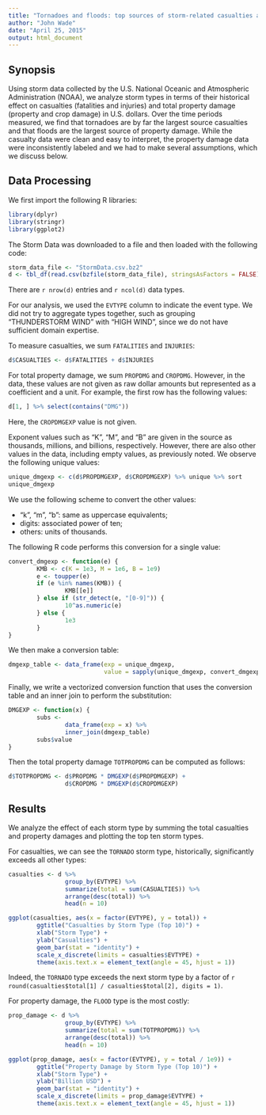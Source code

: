 ```yaml
---
title: "Tornadoes and floods: top sources of storm-related casualties and property damage"
author: "John Wade"
date: "April 25, 2015"
output: html_document
---
```


## Synopsis
        
Using storm data collected by the U.S. National Oceanic and Atmospheric Administration (NOAA), we analyze storm types in terms of their historical effect on casualties (fatalities and injuries) and total property damage (property and crop damage) in U.S. dollars.  Over the time periods measured, we find that tornadoes are by far the largest source casualties and that floods are the largest source of property damage.  While the casualty data were clean and easy to interpret, the property damage data were inconsistently labeled and we had to make several assumptions, which we discuss below.

## Data Processing

We first import the following R libraries:
```r
library(dplyr)
library(stringr)
library(ggplot2)
```

The Storm Data was downloaded to a file and then loaded with the following code:
```r
storm_data_file <- "StormData.csv.bz2"
d <- tbl_df(read.csv(bzfile(storm_data_file), stringsAsFactors = FALSE))
```
There are `r nrow(d)` entries and `r ncol(d)` data types.

For our analysis, we used the `EVTYPE` column to indicate the event type.  We did not try to aggregate types together, such as grouping "THUNDERSTORM WIND" with "HIGH WIND", since we do not have sufficient domain expertise.

To measure casualties, we sum `FATALITIES` and `INJURIES`:
```r
d$CASUALTIES <- d$FATALITIES + d$INJURIES
```

For total property damage, we sum `PROPDMG` and `CROPDMG`.  However, in the data, these values are not given as raw dollar amounts but represented as a coefficient and a unit.  For example, the first row has the following values:
```r
d[1, ] %>% select(contains("DMG"))
```
Here, the `CROPDMGEXP` value is not given.

Exponent values such as "K", "M", and "B" are given in the source as thousands, millions, and billions, respectively.  However, there are also other values in the data, including empty values, as previously noted.  We observe the following unique values:
```r
unique_dmgexp <- c(d$PROPDMGEXP, d$CROPDMGEXP) %>% unique %>% sort
unique_dmgexp
```
We use the following scheme to convert the other values:

* "k", "m", "b": same as uppercase equivalents;
* digits: associated power of ten;
* others: units of thousands.

The following R code performs this conversion for a single value:
```r
convert_dmgexp <- function(e) {
        KMB <- c(K = 1e3, M = 1e6, B = 1e9)
        e <- toupper(e)
        if (e %in% names(KMB)) {
                KMB[[e]]
        } else if (str_detect(e, "[0-9]")) {
                10^as.numeric(e)
        } else {
                1e3
        }
}
```
We then make a conversion table:
```r
dmgexp_table <- data_frame(exp = unique_dmgexp, 
                           value = sapply(unique_dmgexp, convert_dmgexp))
```

Finally, we write a vectorized conversion function that uses the conversion table and an inner join to perform the substitution:
```r
DMGEXP <- function(x) {
        subs <- 
                data_frame(exp = x) %>%
                inner_join(dmgexp_table)
        subs$value
}
```

Then the total property damage `TOTPROPDMG` can be computed as follows:
```r
d$TOTPROPDMG <- d$PROPDMG * DMGEXP(d$PROPDMGEXP) +
                d$CROPDMG * DMGEXP(d$CROPDMGEXP)
```

## Results

We analyze the effect of each storm type by summing the total casualties and property damages and plotting the top ten storm types.

For casualties, we can see the `TORNADO` storm type, historically, significantly exceeds all other types:
```r
casualties <- d %>% 
                group_by(EVTYPE) %>% 
                summarize(total = sum(CASUALTIES)) %>%
                arrange(desc(total)) %>%
                head(n = 10)

ggplot(casualties, aes(x = factor(EVTYPE), y = total)) + 
        ggtitle("Casualties by Storm Type (Top 10)") +
        xlab("Storm Type") +
        ylab("Casualties") +
        geom_bar(stat = "identity") + 
        scale_x_discrete(limits = casualties$EVTYPE) +
        theme(axis.text.x = element_text(angle = 45, hjust = 1))
```
Indeed, the `TORNADO` type exceeds the next storm type by a factor of `r round(casualties$total[1] / casualties$total[2], digits = 1)`.

For property damage, the `FLOOD` type is the most costly:
```r
prop_damage <- d %>% 
                group_by(EVTYPE) %>% 
                summarize(total = sum(TOTPROPDMG)) %>%
                arrange(desc(total)) %>%
                head(n = 10)

ggplot(prop_damage, aes(x = factor(EVTYPE), y = total / 1e9)) + 
        ggtitle("Property Damage by Storm Type (Top 10)") +
        xlab("Storm Type") +
        ylab("Billion USD") +
        geom_bar(stat = "identity") + 
        scale_x_discrete(limits = prop_damage$EVTYPE) +
        theme(axis.text.x = element_text(angle = 45, hjust = 1))
```
